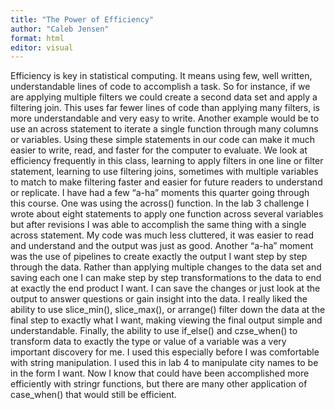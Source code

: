 ```yaml
---
title: "The Power of Efficiency"
author: "Caleb Jensen"
format: html
editor: visual
---
```


Efficiency is key in statistical computing. It means using few, well written, understandable lines of code to accomplish a task. So for instance, if we are applying multiple filters we could create a second data set and apply a filtering join. This uses far fewer lines of code than applying many filters, is more understandable and very easy to write. Another example would be to use an across statement to iterate a single function through many columns or variables. Using these simple statements in our code can make it much easier to write, read, and faster for the computer to evaluate. We look at efficiency frequently in this class, learning to apply filters in one line or filter statement, learning to use filtering joins, sometimes with multiple variables to match to make filtering faster and easier for future readers to understand or replicate. I have had a few "a-ha" moments this quarter going through this course. One was using the across() function. In the lab 3 challenge I wrote about eight statements to apply one function across several variables but after revisions I was able to accomplish the same thing with a single across statement. My code was much less cluttered, it was easier to read and understand and the output was just as good. Another "a-ha" moment was the use of pipelines to create exactly the output I want step by step through the data. Rather than applying multiple changes to the data set and saving each one I can make step by step transformations to the data to end at exactly the end product I want. I can save the changes or just look at the output to answer questions or gain insight into the data. I really liked the ability to use slice_min(), slice_max(), or arrange() filter down the data at the final step to exactly what I want, making viewing the final output simple and understandable. Finally, the ability to use if_else() and czse_when() to transform data to exactly the type or value of a variable was a very important discovery for me. I used this especially before I was comfortable with string manipulation. I used this in lab 4 to manipulate city names to be in the form I want. Now I know that could have been accomplished more efficiently with stringr functions, but there are many other application of case_when() that would still be efficient.
